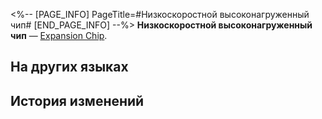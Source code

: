 <%-- [PAGE_INFO]
PageTitle=#Низкоскоростной высоконагруженный чип#
[END_PAGE_INFO] --%>
{{Предмет Инфобокс
|id          = 250209
|Изображение = Предмет Низкоскоростной высоконагруженный чип.png
|Тип         = Expansion Chip
|Инвентарь   = 
|Редкость    = 3
|Эффект      = 
|Описание    = Значительно повышает силу атаки и значительно понижает скорость.
}}
{{Описание|Игровой предмет в «Эфирных войнах». Экипируйте, чтобы эфирный дух получил особую улучшенную способность.}}
'''Низкоскоростной высоконагруженный чип''' — [[Expansion Chip]].

==На других языках==
{{На других языках
|en   = High Load-Low Speed Chip
|zhs  = 低速高载芯片
|zht  = 低速高載晶片
|ja   = チップ「低速高効率」
|ko   = 저속 고부하 칩
|es   = Chip de alta carga y baja velocidad
|fr   = Puce de force tranquille
|ru   = Низкоскоростной высоконагруженный чип
|th   = ชิปโหลดความเร็วต่ำ
|vi   = Chip Tải Cao-Tốc Độ Thấp
|de   = Chip: Hohe Last – niedrige Geschwindigkeit
|id   = High Load-Low Speed Chip
|pt   = Chip de Alta Carga e Baixa Velocidade
}}

==История изменений==
{{История изменений|3.5}}